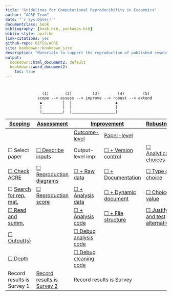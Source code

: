 ```yaml
--- 
title: "Guidelines for Computational Reproducibility in Economics"
author: "ACRE Team"
date: "`r Sys.Date()`"
documentclass: book
bibliography: [book.bib, packages.bib]
biblio-style: apalike
link-citations: yes
github-repo: BITSS/ACRE
site: bookdown::bookdown_site
description: "Materials to support the reproduction of published research in economics."
output:
  bookdown::html_document2: default
  bookdown::word_document2:
    toc: true
---
```

 
 
#  {-}

                    (1)       (2)         (3)        (4)        (5)
                  scope --> assess --> improve --> robust --> extend
                   ▲         |  |                   ▲
                   |         |  |                   |
                   |_________|  |___________________|


<table><thead><tr><th>[Scoping](#scoping) </th><th>[Assessment](#assessment)</th><th colspan=2>[Improvement](#improvements)</th><th>[Robustness](#robust)</th><th>Extensions</th></tr></thead><tbody><tr><td></td><td></td><td>[Outcome-level](#improvements)</td><td>[Paper-level](#paper-level)</td></tr><tr><td>&#9744; Select paper</td><td>[&#9744; Describe inputs](#describe-inputs)</td><td>Output-level imp:</td><td>[&#9744; + Version control](#paper-level)</td><td>[&#9744; Analytical choices](#id-analy)</td><td>&#9744; New method</td></tr><tr><td>[&#9744; Check ACRE](#check-acre)</td><td>[&#9744; Reproduction diagrams](#diagram)</td><td>[&#9744; + Raw data](#rd)</td><td>[&#9744; + Documentation](#paper-level)</td><td>[&#9744; Type of choice](#id-type)</td><td>&#9744; New data</td></tr><tr><td>&#9744; [Search for rep. mat.](#verify-rep-mat)</td><td>[&#9744; Reproduction score](#score)</td><td>[&#9744; + Analysis data](#ad)</td><td>[&#9744; + Dynamic document](#paper-level)</td><td>[&#9744; Choice value](#id-val)</td><td>&#9744; New data</td></tr><tr><td>[&#9744;  Read and summ.](#read-summ)</td><td></td><td>[&#9744; + Analysis code](#ac)</td><td>[&#9744; + File structure](#paper-level)</td><td>[&#9744; Justify and test alternatives](#test-rob)</td><td></td></tr><tr><td>[&#9744; Output(s)](#outputs)</td><td></td><td>[&#9744; Debug analysis code](#dac)</td><td></td><td><td></td><td></td></tr><tr><td>[&#9744; Depth](#intensive)</td><td></td><td>[&#9744; Debug cleaning code](#dcc)</td><td></td><td></td><td></td></tr><tr><td>Record results is Survey 1</td><td>[Record results is Survey 2](https://berkeley.qualtrics.com/jfe/form/SV_2gd9Y3XVtjLpZL7)</td><td colspan=2>Record results is Survey</td><td></td><td></td></tr></tbody></table>